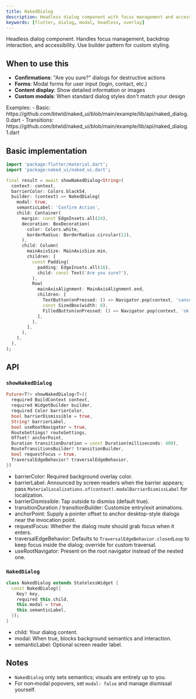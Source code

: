 ```yaml
---
title: NakedDialog
description: Headless dialog component with focus management and accessibility
keywords: [flutter, dialog, modal, headless, overlay]
---
```


Headless dialog component. Handles focus management, backdrop interaction, and accessibility. Use builder pattern for custom styling.

## When to use this

- **Confirmations**: "Are you sure?" dialogs for destructive actions
- **Forms**: Modal forms for user input (login, contact, etc.)
- **Content display**: Show detailed information or images
- **Custom modals**: When standard dialog styles don't match your design

<Info>
  Examples: 
  - Basic: https://github.com/btwld/naked_ui/blob/main/example/lib/api/naked_dialog.0.dart
  - Transitions: https://github.com/btwld/naked_ui/blob/main/example/lib/api/naked_dialog.1.dart
</Info>

## Basic implementation

```dart
import 'package:flutter/material.dart';
import 'package:naked_ui/naked_ui.dart';

final result = await showNakedDialog<String>(
  context: context,
  barrierColor: Colors.black54,
  builder: (context) => NakedDialog(
    modal: true,
    semanticLabel: 'Confirm Action',
    child: Container(
      margin: const EdgeInsets.all(24),
      decoration: BoxDecoration(
        color: Colors.white,
        borderRadius: BorderRadius.circular(12),
      ),
      child: Column(
        mainAxisSize: MainAxisSize.min,
        children: [
          const Padding(
            padding: EdgeInsets.all(16),
            child: const Text('Are you sure?'),
          ),
          Row(
            mainAxisAlignment: MainAxisAlignment.end,
            children: [
              TextButton(onPressed: () => Navigator.pop(context, 'cancel'), child: const Text('Cancel')),
              const SizedBox(width: 8),
              FilledButton(onPressed: () => Navigator.pop(context, 'ok'), child: const Text('OK')),
            ],
          ),
        ],
      ),
    ),
  ),
);
```

## API

### `showNakedDialog`

```dart
Future<T?> showNakedDialog<T>({
  required BuildContext context,
  required WidgetBuilder builder,
  required Color barrierColor,
  bool barrierDismissible = true,
  String? barrierLabel,
  bool useRootNavigator = true,
  RouteSettings? routeSettings,
  Offset? anchorPoint,
  Duration transitionDuration = const Duration(milliseconds: 400),
  RouteTransitionsBuilder? transitionBuilder,
  bool requestFocus = true,
  TraversalEdgeBehavior? traversalEdgeBehavior,
})
```

- barrierColor: Required background overlay color.
- barrierLabel: Announced by screen readers when the barrier appears; pass `MaterialLocalizations.of(context).modalBarrierDismissLabel` for localization.
- barrierDismissible: Tap outside to dismiss (default true).
- transitionDuration / transitionBuilder: Customize entry/exit animations.
- anchorPoint: Supply a pointer offset to anchor desktop-style dialogs near the invocation point.
- requestFocus: Whether the dialog route should grab focus when it enters.
- traversalEdgeBehavior: Defaults to `TraversalEdgeBehavior.closedLoop` to keep focus inside the dialog; override for custom traversal.
- useRootNavigator: Present on the root navigator instead of the nested one.

### `NakedDialog`

```dart
class NakedDialog extends StatelessWidget {
  const NakedDialog({
    Key? key,
    required this.child,
    this.modal = true,
    this.semanticLabel,
  });
}
```

- child: Your dialog content.
- modal: When true, blocks background semantics and interaction.
- semanticLabel: Optional screen reader label.

## Notes

- `NakedDialog` only sets semantics; visuals are entirely up to you.
- For non‑modal popovers, set `modal: false` and manage dismissal yourself.
